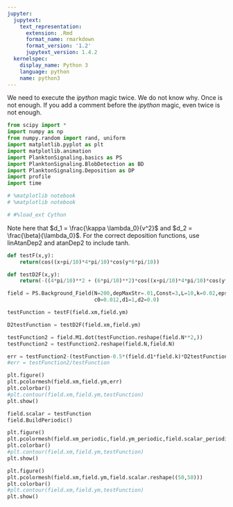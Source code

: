 ```yaml
---
jupyter:
  jupytext:
    text_representation:
      extension: .Rmd
      format_name: rmarkdown
      format_version: '1.2'
      jupytext_version: 1.4.2
  kernelspec:
    display_name: Python 3
    language: python
    name: python3
---
```


We need to execute the *ipython* magic twice.  We do not know why.  Once is not enough.  If you add a comment before the *ipython* magic, even twice is not enough.

```python
from scipy import *
import numpy as np
from numpy.random import rand, uniform
import matplotlib.pyplot as plt
import matplotlib.animation
import PlanktonSignaling.basics as PS
import PlanktonSignaling.BlobDetection as BD
import PlanktonSignaling.Deposition as DP
import profile
import time

# %matplotlib notebook
# %matplotlib notebook

# #%load_ext Cython
```

Note here that $d_1 = \frac{\kappa \lambda_0}{v^2}$ and $d_2 = \frac{\beta}{\lambda_0}$. For the correct deposition functions, use linAtanDep2 and atanDep2 to include tanh.

```python
def testF(x,y):
    return(cos((x+pi/10)*4*pi/10)*cos(y*6*pi/10))

def testD2F(x,y):
    return(-((4*pi/10)**2 + (6*pi/10)**2)*cos((x+pi/10)*4*pi/10)*cos(y*6*pi/10))

field = PS.Background_Field(N=200,depMaxStr=.01,Const=3,L=10,k=0.02,epsilon=1e-3,depThreshold=0.05, depTransWidth=0.03, num = 30**2, 
                            c0=0.012,d1=1,d2=0.0)

testFunction = testF(field.xm,field.ym)

D2testFunction = testD2F(field.xm,field.ym)

testFunction2 = field.M1.dot(testFunction.reshape(field.N**2,))
testFunction2 = testFunction2.reshape(field.N,field.N)

err = testFunction2-(testFunction-0.5*(field.d1*field.k)*D2testFunction+0.5*field.k*field.d2*testFunction)
#err = testFunction2/testFunction

```

```python
plt.figure()
plt.pcolormesh(field.xm,field.ym,err)
plt.colorbar()
#plt.contour(field.xm,field.ym,testFunction)
plt.show()
```

```python
field.scalar = testFunction
field.BuildPeriodic()
```

```python
plt.figure()
plt.pcolormesh(field.xm_periodic,field.ym_periodic,field.scalar_periodic)
plt.colorbar()
#plt.contour(field.xm,field.ym,testFunction)
plt.show()
```

```python
plt.figure()
plt.pcolormesh(field.xm,field.ym,field.scalar.reshape((50,50)))
plt.colorbar()
#plt.contour(field.xm,field.ym,testFunction)
plt.show()
```

```python

```
